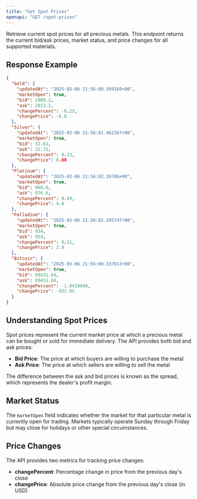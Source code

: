 ```yaml
---
title: "Get Spot Prices"
openapi: "GET /spot-prices"
---
```


Retrieve current spot prices for all precious metals. This endpoint returns the current bid/ask prices, market status, and price changes for all supported materials.

## Response Example

```json
{
  "Gold": {
    "updatedAt": "2025-03-06 21:56:00.509169+00",
    "marketOpen": true,
    "bid": 2909.2,
    "ask": 2913.2,
    "changePercent": -0.23,
    "changePrice": -6.8
  },
  "Silver": {
    "updatedAt": "2025-03-06 21:56:01.961367+00",
    "marketOpen": true,
    "bid": 32.61,
    "ask": 32.71,
    "changePercent": 0.23,
    "changePrice": 0.08
  },
  "Platinum": {
    "updatedAt": "2025-03-06 21:56:02.26786+00",
    "marketOpen": true,
    "bid": 968.6,
    "ask": 976.6,
    "changePercent": 0.49,
    "changePrice": 4.8
  },
  "Palladium": {
    "updatedAt": "2025-03-06 21:56:02.395747+00",
    "marketOpen": true,
    "bid": 934,
    "ask": 954,
    "changePercent": 0.31,
    "changePrice": 2.9
  },
  "Bitcoin": {
    "updatedAt": "2025-03-06 21:56:00.337613+00",
    "marketOpen": true,
    "bid": 89431.84,
    "ask": 89451.84,
    "changePercent": -1.0419609,
    "changePrice": -932.05
  }
}
```

## Understanding Spot Prices

Spot prices represent the current market price at which a precious metal can be bought or sold for immediate delivery. The API provides both bid and ask prices:

- **Bid Price**: The price at which buyers are willing to purchase the metal
- **Ask Price**: The price at which sellers are willing to sell the metal

The difference between the ask and bid prices is known as the spread, which represents the dealer's profit margin.

## Market Status

The `marketOpen` field indicates whether the market for that particular metal is currently open for trading. Markets typically operate Sunday through Friday but may close for holidays or other special circumstances.

## Price Changes

The API provides two metrics for tracking price changes:

- **changePercent**: Percentage change in price from the previous day's close
- **changePrice**: Absolute price change from the previous day's close (in USD)
